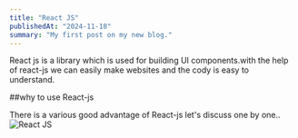 ---
title: "React JS"
publishedAt: "2024-11-18"
summary: "My first post on my new blog."
---

React js is a library which is used for building UI components.with the help of react-js we can easily make websites and the cody is easy to understand.

##why to use React-js

There is a various good advantage of React-js let's discuss one by one..
![React JS](/blog/react-js/Screenshot01.png "React JS") 


